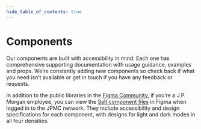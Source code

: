 ```yaml
---
hide_table_of_contents: true
---
```



# Components

<Content>

Our components are built with accessibility in mind. Each one has comprehensive
supporting documentation with usage guidance, examples and props.
We’re constantly adding new components so check back if what you need isn’t
available or <Link href="../support-and-contributions">get in touch</Link> if you have any feedback or requests.

In addition to the public libraries in the [Figma Community](https://www.figma.com/@jpmorgan_salt),
if you’re a J.P. Morgan employee, you can view the [Salt component files](https://www.figma.com/files/project/72279506)
in Figma when logged in to the JPMC network.
They include accessibility and design specifications for each component,
with designs for light and dark modes in all four densities.

<ComponentsList />

</Content>
